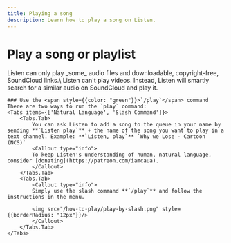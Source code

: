 ```yaml
---
title: Playing a song
description: Learn how to play a song on Listen.
---
```



# Play a song or playlist

<Callout type="info">
  Listen can only play _some_ audio files and downloadable, copyright-free,
  SoundCloud links.\
  Listen can't play videos. Instead, Listen will smartly
  search for a similar audio on SoundCloud and play it.
</Callout>

    ### Use the <span style={{color: "green"}}>`/play`</span> command
    There are two ways to run the `play` command:
    <Tabs items={['Natural Language', 'Slash Command']}>
        <Tabs.Tab>
            You can ask Listen to add a song to the queue in your name by sending **`Listen play`** + the name of the song you want to play in a text channel. Example: **`Listen, play`** `Why we Lose - Cartoon (NCS)`
            <Callout type="info">
            To keep Listen's understanding of human, natural language, consider [donating](https://patreon.com/iamcaua).
            </Callout>
        </Tabs.Tab>
        <Tabs.Tab>
            <Callout type="info">
            Simply use the slash command **`/play`** and follow the instructions in the menu.

            <img src="/how-to-play/play-by-slash.png" style={{borderRadius: "12px"}}/>
            </Callout>
        </Tabs.Tab>
    </Tabs>
